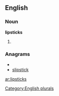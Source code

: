 
==English==

===Noun===
'''lipsticks'''

# {{plural of|[[lipstick]]}}

===Anagrams===
* {{alphagram|ciiklpsst}}
* [[slipstick#English|slipstick]]

[[Category:English plurals]]

[[ar:lipsticks]]